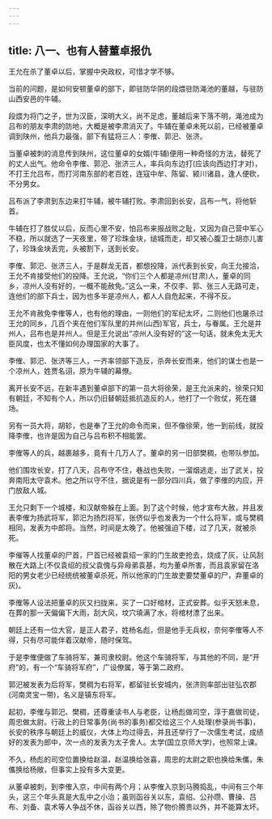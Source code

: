 ```yaml
---
---
---
```

title: 八一、也有人替董卓报仇
---



王允在杀了董卓以后，掌握中央政权，可惜才学不够。

当前的问题，是如何安顿董卓的部下，即驻防华阴的段煨驻防渑池的董越，与驻防山西安邑的牛辅。

段煨为将门之子，世为汉臣，深明大义，尚不足虑，董越后来下落不明，渑池成为吕布的朋友李肃的防地，大概是被李肃消灭了。牛辅在董卓未死以前，已经被董卓调到陕州，他兵力最强，部下有猛将三人：李傕、郭汜、张济。

当董卓被刺的消息传到陕州，这位董卓的女婿(牛辅)便用一种奇怪的方法，替死了的丈人出气。他命令李傕、郭汜、张济三人，率兵向东边打(应该向西边打才对)，不打王允吕布，而打河南东部的老百姓，连寇中牟、陈留、颍川诸县，逢人便砍，不分男女。

吕布派了李肃到东边来打牛辅，被牛辅打败。李肃回到长安，吕布一气，将他斩首。

牛辅在打了胜仗以后，反而心里不安，怕吕布来报战败之耻，又因为自己营中军心不稳，所以就选了一天夜里，带了珍珠金块，缒城而走，却又被心腹卫士胡亦儿害了，珍珠金块丢完，头被割下，送到长安。

李傕、郭汜、张济三人，于是群龙无首，都想投降，派代表到长安，向王允接洽，王允不肯接受他们的投降。王允说，“你们三个人都是凉州(甘肃)人，董卓的同乡，凉州人没有好的，一概不能赦免。”这么一来，不仅李、郭、张三人无路可走，连他们的部下兵士，因为也多半是凉州人，都人人自危起来，不得不反。

王允不肯赦免李傕等人，也有他的理由，一则他们的军纪太坏，二则他们也屠杀过王允的同乡，几百个夹在他们军队里的并州(山西)军官，兵士，与眷属。王允是并州人，吕布也是并州人。但是王允说出“凉州人没有好的”这一句话，就未免太无大臣风度，也太不懂如何办理国家的大事了。

李傕、郭汜、张济等三人，一齐率领部下造反，杀奔长安而来，他们的谋士也是一个凉州人，姓贾名诩，原为牛辅的幕僚。

离开长安不远，在新丰遇到董卓部下的第一员大将徐荣，是王允派来的，徐荣只知有朝廷，不知有个人，所以仍旧替朝廷抵抗造反的人，他打了一个败仗，死在疆场。

另有一员大将，胡轸，也是奉了王允的命令而来，但不像徐荣，他一到前线，就投降李傕，也许是因为自己与吕布积不相能罢。

李傕等人的兵，越裹越多，竟有十几万人了。董卓的另一旧部樊稠，也带队参加。

他们围攻长安，打了八天，吕布守不住，巷战也失败，一溜烟逃走，出了武关，投奔南阳太守袁术。他之所以守不住，据说是有一部分四川兵，做了李傕的内应，开门放敌人城。

王允只剩下一个城楼，和汉献帝躲在上面。到了这个时候，他才宣布大赦，并且发表李傕为扬武将军，郭汜为扬烈将军，张侪似乎也发表为一个什么将军，或与樊稠相同，发表为中郎将。当然，时间是太晚了。他被强迫下楼，过了几天，就被杀死。

李催等人找董卓的尸首，尸首已经被袁绍一家的门生故吏抢去，烧成了灰，让风刮散在大路上(不仅袁绍的叔父袁傀与异母弟袁基，均为董卓所害，而且袁家留在洛阳的男女老少已经统统被董卓杀死，所以他家的门生故吏要焚董卓的尸，弃董卓的灰)。

李傕等人设法把董卓的灰又扫拢来，买了一口好棺材，正式安葬。似乎天怒未息，在葬的那一天偏偏下大雨，刮大风，坟穴填满了水，将棺材漂了出来。

朝廷上还有一位大官，是正人君子，姓杨名彪，但是他手无兵权，奈何李傕等人不得，只有尽可能伴着汉献帝，随时保驾。

于是李傕便做了车骑将军，兼司隶校尉。他这个车骑将军，与其他的不同，是“开府”的，有一个“车骑将军府”，广设僚属，等于第二政府。

郭汜被发表为后将军，樊稠为右将军，都留驻长安城内，张济则率部出驻弘农郡(河南灵宝一带)，名义是镇东将军。

起初，李傕与郭汜、樊稠，还尊重读书人与老臣，让杨彪做司空，淳于嘉做司徒，周忠做太尉。行政上的日常事务(尚书的事务)都交给这三个人处理(参录尚书事)，长安的秩序与朝廷上的威仪，大体上均过得去，并且还举行了一次儒生考试，成绩好的发表为郎中，次一点的发表为太子舍人。太学(国立京师大学)，也照常上课。

不久，杨彪的司空位置换给赵温，赵温换给张喜，周忠的太尉之职也换给朱儶，朱儶换给杨敞，但事实上投有多大变更。

从董卓被刺，到李傕入京，中间有两个月；从李傕入京到马腾捣乱，中间有三个年头，这三个年头真是大乱中之小治；虽则函谷关以东，袁绍、公孙瓒、曹操、吕布、刘备、袁术等人争战不休，函谷关以西，除了物价腾贵以外，并不能算太坏。